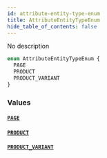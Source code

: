 ```yaml
---
id: attribute-entity-type-enum
title: AttributeEntityTypeEnum
hide_table_of_contents: false
---
```


No description

```graphql
enum AttributeEntityTypeEnum {
  PAGE
  PRODUCT
  PRODUCT_VARIANT
}
```

### Values

#### [`PAGE`](#)

#### [`PRODUCT`](#)

#### [`PRODUCT_VARIANT`](#)
